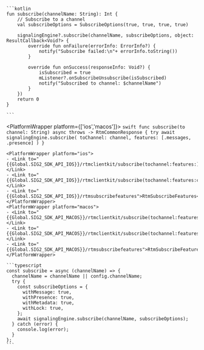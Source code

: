 <PlatformWrapper platform='android'>

    ```kotlin
    fun subscribe(channelName: String): Int {
        // Subscribe to a channel
        val subscribeOptions = SubscribeOptions(true, true, true, true)

        signalingEngine?.subscribe(channelName, subscribeOptions, object: ResultCallback<Void?> {
            override fun onFailure(errorInfo: ErrorInfo?) {
                notify("Subscribe failed:\n"+ errorInfo.toString())
            }

            override fun onSuccess(responseInfo: Void?) {
                isSubscribed = true
                mListener?.onSubscribeUnsubscribe(isSubscribed)
                notify("Subscribed to channel: $channelName")
            }
        })
        return 0
    }

    ```

</PlatformWrapper>

<PlatformWrapper platform={['ios','macos']}>
    ```swift
    func subscribe(to channel: String) async throws -> RtmCommonResponse {
        try await signalingEngine.subscribe(
            toChannel: channel,
            features: [.messages, .presence]
        )
    }
    ```

    <PlatformWrapper platform="ios">
    - <Link to="{{Global.SIG2_SDK_API_IOS}}/rtmclientkit/subscribe(tochannel:features:)">subscribe(toChannel:features:)</Link>
    - <Link to="{{Global.SIG2_SDK_API_IOS}}/rtmclientkit/subscribe(tochannel:features:completion:)">subscribe(toChannel:features:completion:)</Link>
    - <Link to="{{Global.SIG2_SDK_API_IOS}}/rtmsubscribefeatures">RtmSubscribeFeatures</Link>
    </PlatformWrapper>
    <PlatformWrapper platform="macos">
    - <Link to="{{Global.SIG2_SDK_API_MACOS}}/rtmclientkit/subscribe(tochannel:features:)">subscribe(toChannel:features:)</Link>
    - <Link to="{{Global.SIG2_SDK_API_MACOS}}/rtmclientkit/subscribe(tochannel:features:completion:)">subscribe(toChannel:features:completion:)</Link>
    - <Link to="{{Global.SIG2_SDK_API_MACOS}}/rtmsubscribefeatures">RtmSubscribeFeatures</Link>
    </PlatformWrapper>
</PlatformWrapper>

<PlatformWrapper platform = 'web'>

    ```typescript
    const subscribe = async (channelName) => {
      channelName = channelName || config.channelName;
      try {
        const subscribeOptions = {
          withMessage: true,
          withPresence: true, 
          withMetadata: true,
          withLock: true,
        };
        await signalingEngine.subscribe(channelName, subscribeOptions);
      } catch (error) {
        console.log(error);
      }
    };
    ```

</PlatformWrapper>

